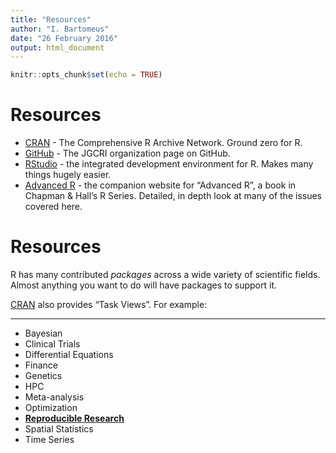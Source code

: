 ```yaml
---
title: "Resources"
author: "I. Bartomeus"
date: "26 February 2016"
output: html_document
---
```


```r
knitr::opts_chunk$set(echo = TRUE)
```
Resources
========================================================
  
  * [CRAN](http://cran.r-project.org) - The Comprehensive R Archive Network. Ground zero for R.
* [GitHub](https://github.com/JGCRI) - The JGCRI organization page on GitHub.
* [RStudio](http://www.rstudio.com) - the integrated development environment for R. Makes many things hugely easier.
* [Advanced R](http://adv-r.had.co.nz) - the companion website for “Advanced R”, a book in Chapman & Hall’s R Series. Detailed, in depth look at many of the issues covered here.


Resources
========================================================
  
  R has many contributed *packages* across a wide variety of scientific fields. Almost anything you want to do will have packages to support it.

[CRAN](http://cran.r-project.org) also provides "Task Views". For example:
  
  ***
  
  - Bayesian
- Clinical Trials
- Differential Equations
- Finance
- Genetics
- HPC
- Meta-analysis
- Optimization
- [**Reproducible Research**](http://cran.r-project.org/web/views/ReproducibleResearch.html)
- Spatial Statistics
- Time Series